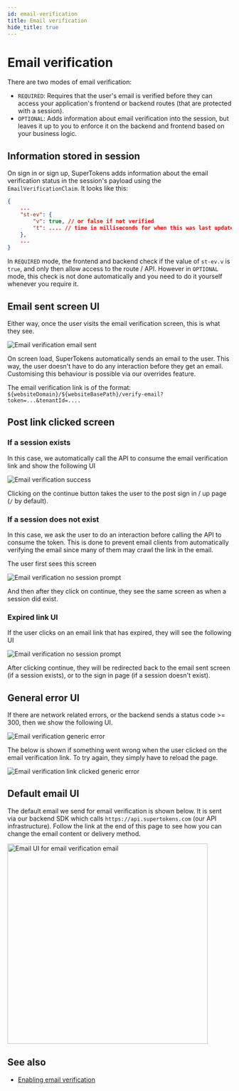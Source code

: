 ```yaml
---
id: email-verification
title: Email verification
hide_title: true
---
```


<!-- ./thirdpartyemailpassword/pre-built-ui/further-reading/email-verification.mdx -->

# Email verification

There are two modes of email verification:
- `REQUIRED`: Requires that the user's email is verified before they can access your application's frontend or backend routes (that are protected with a session).
- `OPTIONAL`: Adds information about email verification into the session, but leaves it up to you to enforce it on the backend and frontend based on your business logic.

## Information stored in session

On sign in or sign up, SuperTokens adds information about the email verification status in the session's payload using the `EmailVerificationClaim`. It looks like this:

```json
{
    ...
    "st-ev": {
        "v": true, // or false if not verified
        "t": .... // time in milliseconds for when this was last updated in the session
    },
    ...
}
```

In `REQUIRED` mode, the frontend and backend check if the value of `st-ev.v` is `true`, and only then allow access to the route / API. However in `OPTIONAL` mode, this check is not done automatically and you need to do it yourself whenever you require it.

## Email sent screen UI

Either way, once the user visits the email verification screen, this is what they see.

<img src="/img/email-verification-send-email.png" alt="Email verification email sent" />

On screen load, SuperTokens automatically sends an email to the user. This way, the user doesn't have to do any interaction before they get an email. Customising this behaviour is possible via our overrides feature.

The email verification link is of the format: `${websiteDomain}/${websiteBasePath}/verify-email?token=...&tenantId=....`

## Post link clicked screen

### If a session exists
In this case, we automatically call the API to consume the email verification link and show the following UI

<img src="/img/email-verification-success.png" alt="Email verification success" />

Clicking on the continue button takes the user to the post sign in / up page (`/` by default).

### If a session does not exist
In this case, we ask the user to do an interaction before calling the API to consume the token. This is done to prevent email clients from automatically verifying the email since many of them may crawl the link in the email.

The user first sees this screen

<img src="/img/email-verification-clicked-no-session.png" alt="Email verification no session prompt" />

And then after they click on continue, they see the same screen as when a session did exist.

### Expired link UI

If the user clicks on an email link that has expired, they will see the following UI

<img src="/img/email-verification-link-expired.png" alt="Email verification no session prompt" />

After clicking continue, they will be redirected back to the email sent screen (if a session exists), or to the sign in page (if a session doesn't exist).

## General error UI
If there are network related errors, or the backend sends a status code >= 300, then we show the following UI.

<img src="/img/email-verification-send-email-generic-error.png" alt="Email verification generic error" />

The below is shown if something went wrong when the user clicked on the email verification link. To try again, they simply have to reload the page.

<img src="/img/email-verification-link-generic-error.png" alt="Email verification link clicked generic error" />

## Default email UI
The default email we send for email verification is shown below. It is sent via our backend SDK which calls `https://api.supertokens.com` (our API infrastructure). Follow the link at the end of this page to see how you can change the email content or delivery method.

<img alt="Email UI for email verification email" width="450px" src="/img/emailpassword/email-verify-email.png" />


## See also

- [Enabling email verification](../enable-email-verification)
